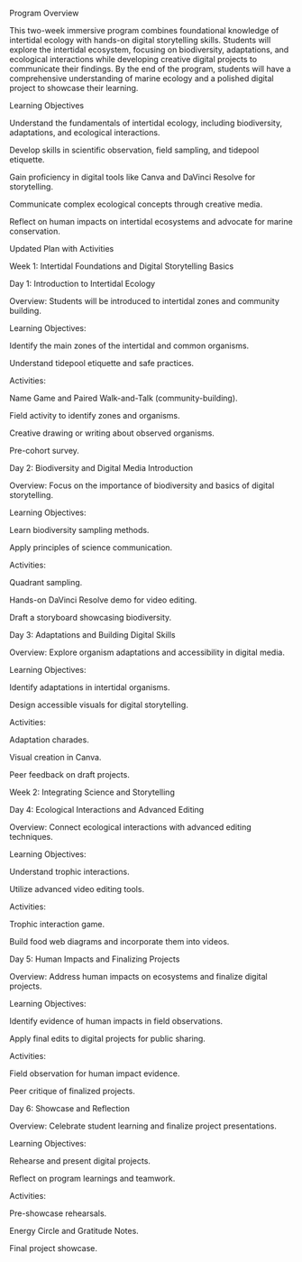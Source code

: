 Program Overview

This two-week immersive program combines foundational knowledge of intertidal ecology with hands-on digital storytelling skills. Students will explore the intertidal ecosystem, focusing on biodiversity, adaptations, and ecological interactions while developing creative digital projects to communicate their findings. By the end of the program, students will have a comprehensive understanding of marine ecology and a polished digital project to showcase their learning.

Learning Objectives

Understand the fundamentals of intertidal ecology, including biodiversity, adaptations, and ecological interactions.

Develop skills in scientific observation, field sampling, and tidepool etiquette.

Gain proficiency in digital tools like Canva and DaVinci Resolve for storytelling.

Communicate complex ecological concepts through creative media.

Reflect on human impacts on intertidal ecosystems and advocate for marine conservation.

Updated Plan with Activities

Week 1: Intertidal Foundations and Digital Storytelling Basics

Day 1: Introduction to Intertidal Ecology

Overview: Students will be introduced to intertidal zones and community building.

Learning Objectives:

Identify the main zones of the intertidal and common organisms.

Understand tidepool etiquette and safe practices.

Activities:

Name Game and Paired Walk-and-Talk (community-building).

Field activity to identify zones and organisms.

Creative drawing or writing about observed organisms.

Pre-cohort survey.

Day 2: Biodiversity and Digital Media Introduction

Overview: Focus on the importance of biodiversity and basics of digital storytelling.

Learning Objectives:

Learn biodiversity sampling methods.

Apply principles of science communication.

Activities:

Quadrant sampling.

Hands-on DaVinci Resolve demo for video editing.

Draft a storyboard showcasing biodiversity.

Day 3: Adaptations and Building Digital Skills

Overview: Explore organism adaptations and accessibility in digital media.

Learning Objectives:

Identify adaptations in intertidal organisms.

Design accessible visuals for digital storytelling.

Activities:

Adaptation charades.

Visual creation in Canva.

Peer feedback on draft projects.

Week 2: Integrating Science and Storytelling

Day 4: Ecological Interactions and Advanced Editing

Overview: Connect ecological interactions with advanced editing techniques.

Learning Objectives:

Understand trophic interactions.

Utilize advanced video editing tools.

Activities:

Trophic interaction game.

Build food web diagrams and incorporate them into videos.

Day 5: Human Impacts and Finalizing Projects

Overview: Address human impacts on ecosystems and finalize digital projects.

Learning Objectives:

Identify evidence of human impacts in field observations.

Apply final edits to digital projects for public sharing.

Activities:

Field observation for human impact evidence.

Peer critique of finalized projects.

Day 6: Showcase and Reflection

Overview: Celebrate student learning and finalize project presentations.

Learning Objectives:

Rehearse and present digital projects.

Reflect on program learnings and teamwork.

Activities:

Pre-showcase rehearsals.

Energy Circle and Gratitude Notes.

Final project showcase.
